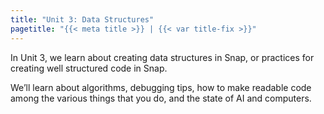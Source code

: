 ```yaml
---
title: "Unit 3: Data Structures"
pagetitle: "{{< meta title >}} | {{< var title-fix >}}"
---
```


In Unit 3, we learn about creating data structures in Snap, or practices for creating well structured code in Snap.

We'll learn about algorithms, debugging tips, how to make readable code among the various things that you do, and the state of AI and computers.